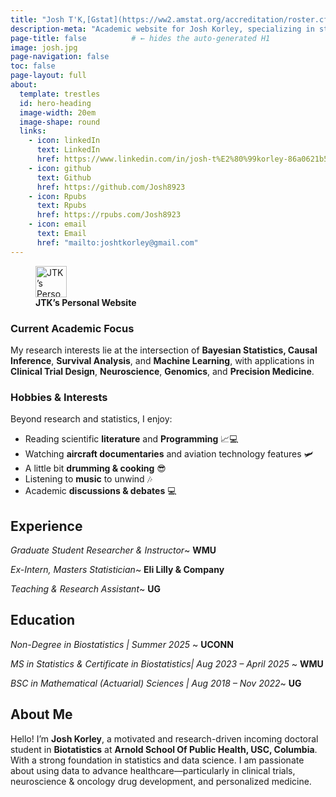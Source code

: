 ```yaml
---
title: "Josh T'K,[Gstat](https://ww2.amstat.org/accreditation/roster.cfm)" 
description-meta: "Academic website for Josh Korley, specializing in statistical modeling and clinical science."
page-title: false          # ← hides the auto-generated H1
image: josh.jpg
page-navigation: false
toc: false
page-layout: full
about:
  template: trestles
  id: hero-heading
  image-width: 20em
  image-shape: round
  links:
    - icon: linkedIn
      text: LinkedIn
      href: https://www.linkedin.com/in/josh-t%E2%80%99korley-86a0621b5/
    - icon: github
      text: Github
      href: https://github.com/Josh8923
    - icon: Rpubs
      text: Rpubs
      href: https://rpubs.com/Josh8923  
    - icon: email
      text: Email
      href: "mailto:joshtkorley@gmail.com"
---
```


::: {#hero-heading}



![**JTK's Personal Website**](giff.gif){fig-align="left" width="50px"}

### Current Academic Focus

My research interests lie at the intersection of **Bayesian Statistics, Causal Inference**, **Survival Analysis**, and **Machine Learning**, with applications in **Clinical Trial Design**, **Neuroscience**, **Genomics**, and **Precision Medicine**.

### Hobbies & Interests

Beyond research and statistics, I enjoy:

- Reading scientific **literature** and **Programming** 📈💻 
- Watching **aircraft documentaries** and aviation technology features 🛩️ 
- A little bit **drumming \& cooking** 😎   
- Listening to **music** to unwind 🎶 
- Academic **discussions \& debates** 💻

:::

## Experience

*Graduate Student Researcher \& Instructor*~ **WMU**

*Ex-Intern, Masters Statistician*~ **Eli Lilly \& Company**

*Teaching \& Research Assistant*~ **UG**

## Education

*Non-Degree in Biostatistics | Summer 2025* ~ **UCONN**

*MS in Statistics \& Certificate in Biostatistics| Aug 2023 – April 2025* ~ **WMU**

*BSC in Mathematical (Actuarial) Sciences | Aug 2018 – Nov 2022*~ **UG**

## About Me

Hello! I’m **Josh Korley**, a motivated and research-driven incoming doctoral student in **Biotatistics** at **Arnold School Of Public Health, USC, Columbia**. With a strong foundation in statistics and data science. I am passionate about using data to advance healthcare—particularly in clinical trials, neuroscience \& oncology drug development, and personalized medicine.
